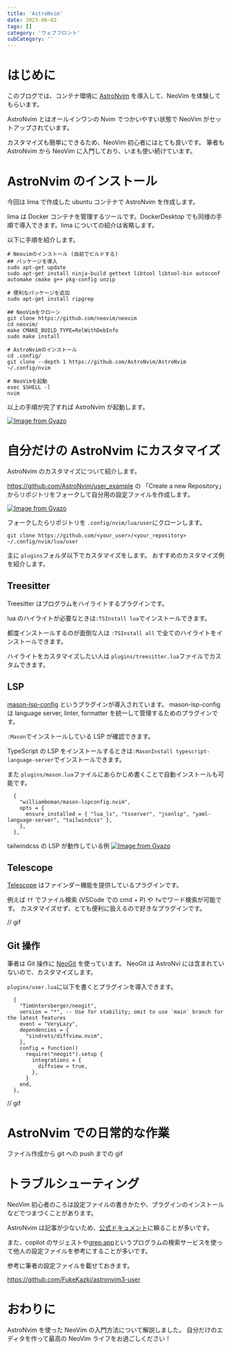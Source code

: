 ```yaml
---
title: 'AstroNvim'
date: 2023-06-02
tags: []
category: 'ウェブフロント'
subCategory: ''
---
```


# はじめに

このブログでは、コンテナ環境に [AstroNvim](https://astronvim.com/) を導入して、NeoVim を体験してもらいます。

AstroNvim とはオールインワンの Nvim でつかいやすい状態で NeoVim がセットアップされています。

カスタマイズも簡単にできるため、NeoVim 初心者にはとても良いです。
筆者も AstroNvim から NeoVim に入門しており、いまも使い続けています。

# AstroNvim のインストール

今回は lima で作成した ubuntu コンテナで AstroNvim を作成します。

lima は Docker コンテナを管理するツールです。DockerDesktop でも同様の手順で導入できます。lima についての紹介は省略します。

以下に手順を紹介します。

```
# Neovimのインストール (自前でビルドする)
## パッケージを導入
sudo apt-get update
sudo apt-get install ninja-build gettext libtool libtool-bin autoconf automake cmake g++ pkg-config unzip

# 便利なパッケージを追加
sudo apt-get install ripgrep

## NeoVimをクローン
git clone https://github.com/neovim/neovim
cd neovim/
make CMAKE_BUILD_TYPE=RelWithDebInfo
sudo make install

# AstroNvimのインストール
cd .config/
git clone --depth 1 https://github.com/AstroNvim/AstroNvim ~/.config/nvim

# NeoVimを起動
exec $SHELL -l
nvim
```

以上の手順が完了すれば AstroNvim が起動します。

[![Image from Gyazo](https://i.gyazo.com/90aecb7e64df39122eaf8aae640ff2ca.png)](https://gyazo.com/90aecb7e64df39122eaf8aae640ff2ca)

# 自分だけの AstroNvim にカスタマイズ

AstroNvim のカスタマイズについて紹介します。

https://github.com/AstroNvim/user_example の 「Create a new Repository」からリポジトリをフォークして自分用の設定ファイルを作成します。

[![Image from Gyazo](https://i.gyazo.com/324b4b788858c641a088759dfbfc73ba.jpg)](https://gyazo.com/324b4b788858c641a088759dfbfc73ba)

フォークしたらリポジトリを `.config/nvim/lua/user`にクローンします。

```
git clone https://github.com/<your_user>/<your_repository> ~/.config/nvim/lua/user
```

主に `plugins`フォルダ以下でカスタマイズをします。
おすすめのカスタマイズ例を紹介します。

## Treesitter

Treesitter はプログラムをハイライトするプラグインです。

lua のハイライトが必要なときは`:TSInstall lua`でインストールできます。

都度インストールするのが面倒な人は
`:TSInstall all`
で全てのハイライトをインストールできます。

ハイライトをカスタマイズしたい人は `plugins/treesitter.lua`ファイルでカスタムできます。

## LSP

[mason-lsp-config](https://github.com/williamboman/mason-lspconfig.nvim) というプラグインが導入されています。
mason-lsp-config は language server, linter, formatter を統一して管理するためのプラグインです。

`:Mason`でインストールしている LSP が確認できます。

TypeScript の LSP をインストールするときは`:MasonInstall typescript-language-server`でインストールできます。

また `plugins/mason.lua`ファイルにあらかじめ書くことで自動インストールも可能です。

```
  {
    "williamboman/mason-lspconfig.nvim",
    opts = {
      ensure_installed = { "lua_ls", "tsserver", "jsonlsp", "yaml-language-server", "tailwindcss" },
    },
  },
```

tailwindcss の LSP が動作している例
[![Image from Gyazo](https://i.gyazo.com/5c9b760146a0d6c04102838426fd73a9.png)](https://gyazo.com/5c9b760146a0d6c04102838426fd73a9)

## Telescope

[Telescope](https://github.com/nvim-telescope/telescope.nvim) はファインダー機能を提供しているプラグインです。

例えば `ff` でファイル検索 (VSCode での cmd + P) や `fw`でワード検索が可能です。
カスタマイズせず、とても便利に扱えるので好きなプラグインです。

// gif

## Git 操作

筆者は Git 操作に [NeoGit](https://github.com/TimUntersberger/neogit) を使っています。
NeoGit は AstroNvi には含まれていないので、カスタマイズします。

`plugins/user.lua`に以下を書くとプラグインを導入できます。

```
  {
    "TimUntersberger/neogit",
    version = "*", -- Use for stability; omit to use `main` branch for the latest features
    event = "VeryLazy",
    dependencies = {
      "sindrets/diffview.nvim",
    },
    config = function()
      require("neogit").setup {
        integrations = {
          diffview = true,
        },
      }
    end,
  },
```

// gif

# AstroNvim での日常的な作業

ファイル作成から git への push までの gif

# トラブルシューティング

NeoVim 初心者のころは設定ファイルの書きかたや、プラグインのインストールなどでつまづくことがあります。

AstroNvim は記事が少ないため、[公式ドキュメント](https://astronvim.com/)に頼ることが多いです。

また、copilot のサジェストや[grep.app](https://grep.app/)というプログラムの検索サービスを使って他人の設定ファイルを参考にすることが多いです。

参考に筆者の設定ファイルを載せておきます。

https://github.com/FukeKazki/astronvim3-user

# おわりに

AstroNvim を使った NeoVim の入門方法について解説しました。
自分だけのエディタを作って最高の NeoVim ライフをお過ごしください！
